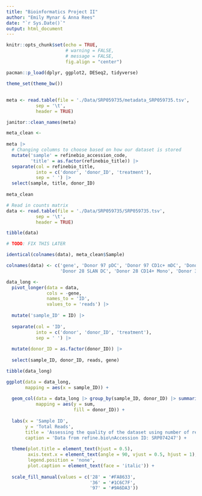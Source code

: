 ```yaml
---
title: "Bioinformatics Project II"
author: "Emily Mynar & Anna Rees"
date: "`r Sys.Date()`"
output: html_document
---
```


```r
knitr::opts_chunk$set(echo = TRUE,
                      # warning = FALSE,
                      # message = FALSE,
                      fig.align = "center")

pacman::p_load(dplyr, ggplot2, DESeq2, tidyverse)

theme_set(theme_bw())
```

## 


```r

meta <- read.table(file = './Data/SRP059735/metadata_SRP059735.tsv',
           sep = '\t',
           header = TRUE)

janitor::clean_names(meta)
```



```r
meta_clean <-
  
meta |>
  # Changing columns to choose based on how our dataset is stored
  mutate('sample' = refinebio_accession_code,
         'title' = as.factor(refinebio_title)) |>
  separate(col = refinebio_title,
           into = c('donor', 'donor_ID', 'treatment'),
           sep = ' ') |>
  select(sample, title, donor_ID)
  
meta_clean
```
```r
# Read in counts matrix
data <- read.table(file = './Data/SRP059735/SRP059735.tsv',
           sep = '\t',
           header = TRUE)

tibble(data)
```
```r
# TODO: FIX THIS LATER

identical(colnames(data), meta_clean$Sample)

```

```r

colnames(data) <- c('gene', 'Donor 97 pDC', 'Donor 97 CD1c+ mDC', 'Donor 97 SLAN DC', 'Donor 97 CD14+ mono', 'Donor 28 pDC', 'Donor 28 CD1c+ mDC', 
                    'Donor 28 SLAN DC', 'Donor 28 CD14+ Mono', 'Donor 36 CD1c+ mDC', 'Donor 36 SLAN DC')

```

```r

data_long <-
  pivot_longer(data = data,
               cols = -gene,
               names_to = 'ID',
               values_to = 'reads') |>
  
  mutate('sample_ID' = ID) |>
  
  separate(col = 'ID',
           into = c('donor', 'donor_ID', 'treatment'),
           sep = ' ') |>
  
  mutate(donor_ID = as.factor(donor_ID)) |>
  
  select(sample_ID, donor_ID, reads, gene)

tibble(data_long)

```
```r

ggplot(data = data_long,
       mapping = aes(x = sample_ID)) +
  
  geom_col(data = data_long |> group_by(sample_ID, donor_ID) |> summarize('sum' = sum(reads)),
           mapping = aes(y = sum,
                         fill = donor_ID)) +
  
  labs(x = 'Sample ID',
       y = 'Total Reads',
       title = 'Assessing the quality of the dataset using number of reads',
       caption = 'Data from refine.bio\nAccession ID: SRP074247') +
  
  theme(plot.title = element_text(hjust = 0.5),
        axis.text.x = element_text(angle = 90, vjust = 0.5, hjust = 1),
        legend.position = 'none',
        plot.caption = element_text(face = 'italic')) +
  
  scale_fill_manual(values = c('28' = '#FA8633',
                               '36' = '#1C6C7F',
                               '97' = '#9A6DA3'))
```

